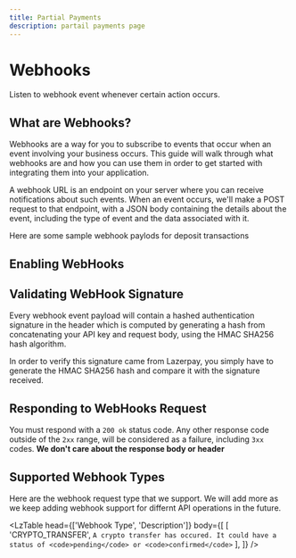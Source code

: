 ```yaml
---
title: Partial Payments
description: partail payments page
---
```


# Webhooks

Listen to webhook event whenever certain action occurs.

<Divider className='w-20 mt-2 mb-4' />

## What are Webhooks?

Webhooks are a way for you to subscribe to events that occur when an event involving your 
business occurs. This guide will walk through what webhooks are and how you can use them in
 order to get started with integrating them into your application.

A webhook URL is an endpoint on your server where you can receive notifications about such
 events. When an event occurs, we'll make a POST request to that endpoint, with a JSON body
  containing the details about the event, including the type of event and the data associated with it.


<Alert
status='info'
className='my-7'
content='Rather than continuously polling the server to check if the state has changed, webhooks provide 
information to you as it becomes available, which is a lot more efficient and beneficial for developers.'
/>


Here are some sample webhook paylods for deposit transactions

<CodeBlock req='' id='webHookPayload' lang='js' className='h-[492px] ' />

<Divider className='w-20 mt-3' />

## Enabling WebHooks

<TransferWebHook/>


## Validating WebHook Signature

Every webhook event payload will contain a hashed authentication signature in the header which 
is computed by generating a hash from concatenating your API key and request body,
using the HMAC SHA256 hash algorithm.

In order to verify this signature came from Lazerpay, you simply have to generate the HMAC 
SHA256 hash and compare it with the signature received.

<CodeBlock req='' id='webHookPayload2' lang='js' className='h-[492px]' />

<Divider className='w-20 mt-3' mb-4 />

## Responding to WebHooks Request

You must respond with a <code>200 ok</code> status code. Any other response code outside of the <code>2xx</code>
range, will be considered as a failure, including <code>3xx</code> codes. <b>We don't 
care about the response body or header</b>

<Alert
status='info'
content="If we don't get a 200 OK status code, we will retry the webhook every one minute for the next 24hrs"
/>

<Divider className='w-20 mb-4'/>


## Supported Webhook Types
Here are the webhook request type that we support. We will add more as we keep adding
webhook support for differnt API operations in the future.

<LzTable
head={['Webhook Type', 'Description']}
body={[
[
  'CRYPTO_TRANSFER',
  `A crypto transfer has occured. It could have a status of <code>pending</code> or <code>confirmed</code>`
],
]}
/>

<Divider className='w-20 mb-4'/>

<Divider className='w-full'/>

<Pagination prevName='Bank Transfers' nextName='Swaps'/>
